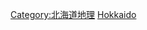{{Template:Category:都道府縣|的郡|top=日本的郡|}}

[[Category:北海道地理|Category:北海道地理]]
[[Category:日本的郡|Hokkaido]]
